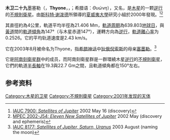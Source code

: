 '''木卫二十九'''墨塞勒（'''{{nowrap|S/2001 J 2}}'''，'''Thyone'''，{{IPAc-en|θ|aɪ|ˈ|oʊ|n|iː}}，{{respell|thy|OH|nee}}；希腊语：''Θυώνη''），又名'''{{nowrap|Jupiter XXIX}}'''，是[[木星|木星]]的一颗[[順行和逆行|逆行]]的[[不規則衛星|不規則衛星]]。由[[斯科特·谢泼德|斯科特·谢泼德]]所領導的[[夏威夷大學|夏威夷大學]]研究小組於2000年發現。<ref>[http://cfa-www.harvard.edu/iauc/07900/07900.html IAUC 7900: ''Satellites of Jupiter'']{{dead link|date=December 2017 |bot=InternetArchiveBot |fix-attempted=yes }} 2002 
May 16 (discovery)</ref><ref>[http://cfa-www.harvard.edu/mpec/K02/K02J54.html MPEC 2002-J54: ''Eleven New Satellites of Jupiter''] {{WebCite|url=https://www.webcitation.org/66cwE4rLT?url=http://cfa-www.harvard.edu/mpec/K02/K02J54.html |date=20120402155433 |dateformat=iso }} 2002  May (discovery and ephemeris)</ref>

其直徑約為4公里，軌道平均半徑為21.406 Mm，[[軌道周期|軌道周期]]為639.803[[地球日|地球日]]，與[[黃道|黃道]]間的[[軌道傾角|軌道傾角]]為147°（与木星赤道147°），運轉方向為[[順行和逆行|逆行]]，[[軌道離心率|軌道離心率]]为0.2526。它的平均轨道速度是2.43 km/s。

它在2003年8月被命名为Thyone，指[[希腊神话|希腊神话]]中[[狄俄倪索斯|狄俄倪索斯]]的母亲[[塞墨勒|塞墨勒]]。<ref>[http://cfa-www.harvard.edu/iauc/08100/08177.html IAUC 8177: ''Satellites of Jupiter, Saturn, Uranus''] {{webarchive|url=https://web.archive.org/web/20080709055841/http://cfa-www.harvard.edu/iauc/08100/08177.html |date=2008-07-09 }} 2003  August (naming the moon)</ref>

它是[[阿南刻衛星群|阿南刻衛星群]]中的成员，而阿南刻衛星群是一群環繞木星[[順行和逆行|逆行]]的[[不規則衛星|不規則衛星]]，它們的軌道[[半長軸|半長軸]]在19.3與22.7 Gm之間，且軌道傾角都在150°左右。

==参考资料==
{{reflist}}

{{卫星小作品}}
{{木星卫星}}

{{DEFAULTSORT:Thyone (Moon)}}
[[Category:木星的卫星|Category:木星的卫星]]
[[Category:不規則衛星|Category:不規則衛星]]
[[Category:2001年发现的天体|Category:2001年发现的天体]]
